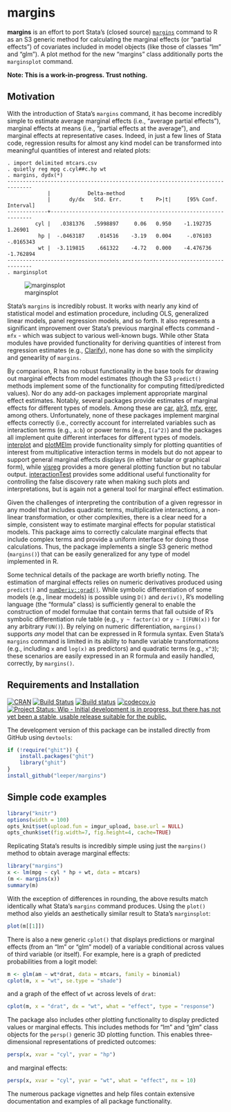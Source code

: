 # margins #

**margins** is an effort to port Stata's (closed source) [`margins`](http://www.stata.com/help.cgi?margins) command to R as an S3 generic method for calculating the marginal effects (or "partial effects") of covariates included in model objects (like those of classes "lm" and "glm"). A plot method for the new "margins" class additionally ports the `marginsplot` command.

**Note: This is a work-in-progress. Trust nothing.**

## Motivation ##

With the introduction of Stata's `margins` command, it has become incredibly simple to estimate average marginal effects (i.e., "average partial effects"), marginal effects at means (i.e., "partial effects at the average"), and marginal effects at representative cases. Indeed, in just a few lines of Stata code, regression results for almost any kind model can be transformed into meaningful quantities of interest and related plots:

```
. import delimited mtcars.csv
. quietly reg mpg c.cyl##c.hp wt
. margins, dydx(*)
------------------------------------------------------------------------------
             |            Delta-method
             |      dy/dx   Std. Err.      t    P>|t|     [95% Conf. Interval]
-------------+----------------------------------------------------------------
         cyl |   .0381376   .5998897     0.06   0.950    -1.192735     1.26901
          hp |  -.0463187    .014516    -3.19   0.004     -.076103   -.0165343
          wt |  -3.119815    .661322    -4.72   0.000    -4.476736   -1.762894
------------------------------------------------------------------------------
. marginsplot
```

![marginsplot](http://i.imgur.com/VhoaFGp.png)

Stata's `margins` is incredibly robust. It works with nearly any kind of statistical model and estimation procedure, including OLS, generalized linear models, panel regression models, and so forth. It also represents a significant improvement over Stata's previous marginal effects command - `mfx` - which was subject to various well-known bugs. While other Stata modules have provided functionality for deriving quantities of interest from regression estimates (e.g., [Clarify](http://gking.harvard.edu/clarify)), none has done so with the simplicity and genearlity of `margins`.

By comparison, R has no robust functionality in the base tools for drawing out marginal effects from model estimates (though the S3 `predict()` methods implement some of the functionality for computing fitted/predicted values). Nor do any add-on packages implement appropriate marginal effect estimates. Notably, several packages provide estimates of marginal effects for different types of models. Among these are [car](https://cran.r-project.org/package=car), [alr3](https://cran.r-project.org/package=alr3), [mfx](https://cran.r-project.org/package=mfx), [erer](https://cran.r-project.org/package=erer), among others. Unfortunately, none of these packages implement marginal effects correctly (i.e., correctly account for interrelated variables such as interaction terms (e.g., `a:b`) or power terms (e.g., `I(a^2)`) and the packages all implement quite different interfaces for different types of models. [interplot](https://cran.r-project.org/package=interplot) and [plotMElm](https://cran.r-project.org/package=plotMElm) provide functionality simply for plotting quantities of interest from multiplicative interaction terms in models but do not appear to support general marginal effects displays (in either tabular or graphical form), while [visreg](https://cran.r-project.org/package=visreg) provides a more general plotting function but no tabular output. [interactionTest](https://cran.r-project.org/package=interactionTest) provides some additional useful functionality for controlling the false discovery rate when making such plots and interpretations, but is again not a general tool for marginal effect estimation.

Given the challenges of interpreting the contribution of a given regressor in any model that includes quadratic terms, multiplicative interactions, a non-linear transformation, or other complexities, there is a clear need for a simple, consistent way to estimate marginal effects for popular statistical models. This package aims to correctly calculate marginal effects that include complex terms and provide a uniform interface for doing those calculations. Thus, the package implements a single S3 generic method (`margins()`) that can be easily generalized for any type of model implemented in R.

Some technical details of the package are worth briefly noting. The estimation of marginal effects relies on numeric derivatives produced using `predict()` and [`numDeriv::grad()`](https://cran.r-project.org/package=numDeriv). While symbolic differentiation of some models (e.g., linear models) is possible using `D()` and `deriv()`, R's modelling language (the "formula" class) is sufficiently general to enable the construction of model formulae that contain terms that fall outside of R's symbolic differentiation rule table (e.g., `y ~ factor(x)` or `y ~ I(FUN(x))` for any arbitrary `FUN()`). By relying on numeric differentiation, `margins()` supports *any* model that can be expressed in R formula syntax. Even Stata's `margins` command is limited in its ability to handle variable transformations (e.g., including `x` and `log(x)` as predictors) and quadratic terms (e.g., `x^3`); these scenarios are easily expressed in an R formula and easily handled, correctly, by `margins()`.

## Requirements and Installation ##

[![CRAN](http://www.r-pkg.org/badges/version/slopegraph)](http://cran.r-project.org/web/packages/margins/index.html)
[![Build Status](https://travis-ci.org/leeper/margins.svg?branch=master)](https://travis-ci.org/leeper/margins)
[![Build status](https://ci.appveyor.com/api/projects/status/t6nxndmvvcw3gw7f/branch/master?svg=true)](https://ci.appveyor.com/project/leeper/margins/branch/master)
[![codecov.io](http://codecov.io/github/leeper/margins/coverage.svg?branch=master)](http://codecov.io/github/leeper/margins?branch=master)
[![Project Status: Wip - Initial development is in progress, but there has not yet been a stable, usable release suitable for the public.](http://www.repostatus.org/badges/0.1.0/wip.svg)](http://www.repostatus.org/#wip)

The development version of this package can be installed directly from GitHub using `devtools`:

```R
if (!require("ghit")) {
    install.packages("ghit")
    library("ghit")
}
install_github("leeper/margins")
```

## Simple code examples ##

```r
library("knitr")
options(width = 100)
opts_knit$set(upload.fun = imgur_upload, base.url = NULL)
opts_chunk$set(fig.width=7, fig.height=4, cache=TRUE)
```

Replicating Stata's results is incredibly simple using just the `margins()` method to obtain average marginal effects:

```r
library("margins")
x <- lm(mpg ~ cyl * hp + wt, data = mtcars)
(m <- margins(x))
summary(m)
```

With the exception of differences in rounding, the above results match identically what Stata's `margins` command produces. Using the `plot()` method also yields an aesthetically similar result to Stata's `marginsplot`:

```r
plot(m[[1]])
```

There is also a new generic `cplot()` that displays predictions or marginal effects (from an "lm" or "glm" model) of a variable conditional across values of third variable (or itself). For example, here is a graph of predicted probabilities from a logit model:

```r
m <- glm(am ~ wt*drat, data = mtcars, family = binomial)
cplot(m, x = "wt", se.type = "shade")
```

and a graph of the effect of `wt` across levels of `drat`:

```r
cplot(m, x = "drat", dx = "wt", what = "effect", type = "response")
```


The package also includes other plotting functionality to display predicted values or marginal effects. This includes methods for "lm" and "glm" class objects for the `persp()` generic 3D plotting function. This enables three-dimensional representations of predicted outcomes:

```r
persp(x, xvar = "cyl", yvar = "hp")
```

and marginal effects:

```r
persp(x, xvar = "cyl", yvar = "wt", what = "effect", nx = 10)
```


The numerous package vignettes and help files contain extensive documentation and examples of all package functionality.

